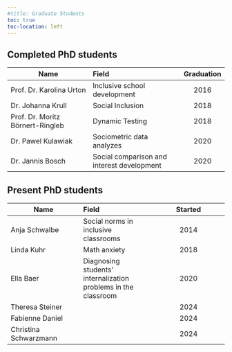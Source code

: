 ```yaml
---
#title: Graduate Students
toc: true
toc-location: left
---
```


<!-- ![](images/phdhats.webp){fig-align="center"} -->

::: panel-tabset
## Completed PhD students

| Name | Field | Graduation |
|----|:---|:--:|
| Prof. Dr. Karolina Urton | Inclusive school development | 2016 |
| Dr. Johanna Krull | Social Inclusion | 2018 |
| Prof. Dr. Moritz Börnert-Ringleb | Dynamic Testing | 2018 |
| Dr. Pawel Kulawiak | Sociometric data analyzes | 2020 |
| Dr. Jannis Bosch | Social comparison and interest development | 2020 |

## Present PhD students

| Name | Field | Started |
|------------------------|:-----------------------|:----------------------:|
| Anja Schwalbe | Social norms in inclusive classrooms | 2014 |
| Linda Kuhr | Math anxiety | 2018 |
| Ella Baer | Diagnosing students' internalization problems in the classroom | 2020 |
| Theresa Steiner |  | 2024 |
| Fabienne Daniel |  | 2024 |
| Christina Schwarzmann |  | 2024 |
:::
